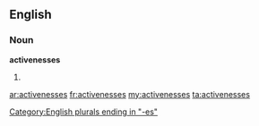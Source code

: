 ==English==

===Noun===
'''activenesses'''

# {{plural of|[[activeness]]}}

[[Category:English plurals ending in "-es"]]

[[ar:activenesses]]
[[fr:activenesses]]
[[my:activenesses]]
[[ta:activenesses]]